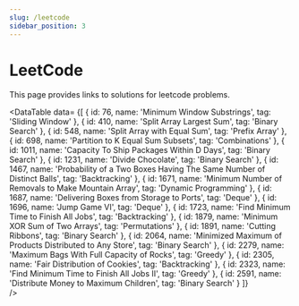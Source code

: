 ```yaml
---
slug: /leetcode
sidebar_position: 3
---
```



# LeetCode

This page provides links to solutions for leetcode problems.

<DataTable data=
{[
  { id: 76, name: 'Minimum Window Substrings', tag: 'Sliding Window' },
  { id: 410, name: 'Split Array Largest Sum', tag: 'Binary Search' },
  { id: 548, name: 'Split Array with Equal Sum', tag: 'Prefix Array' },
  { id: 698, name: 'Partition to K Equal Sum Subsets', tag: 'Combinations' },
  { id: 1011, name: 'Capacity To Ship Packages Within D Days', tag: 'Binary Search' },
  { id: 1231, name: 'Divide Chocolate', tag: 'Binary Search' },
  { id: 1467, name: 'Probability of a Two Boxes Having The Same Number of Distinct Balls', tag: 'Backtracking' },
  { id: 1671, name: 'Minimum Number of Removals to Make Mountain Array', tag: 'Dynamic Programming' },
  { id: 1687, name: 'Delivering Boxes from Storage to Ports', tag: 'Deque' },
  { id: 1696, name: 'Jump Game VI', tag: 'Deque' },
  { id: 1723, name: 'Find Minimum Time to Finish All Jobs', tag: 'Backtracking' },
  { id: 1879, name: 'Minimum XOR Sum of Two Arrays', tag: 'Permutations' },
  { id: 1891, name: 'Cutting Ribbons', tag: 'Binary Search' },
  { id: 2064, name: 'Minimized Maximum of Products Distributed to Any Store', tag: 'Binary Search' },
  { id: 2279, name: 'Maximum Bags With Full Capacity of Rocks', tag: 'Greedy' },
  { id: 2305, name: 'Fair Distribution of Cookies', tag: 'Backtracking' },
  { id: 2323, name: 'Find Minimum Time to Finish All Jobs II', tag: 'Greedy' },
  { id: 2591, name: 'Distribute Money to Maximum Children', tag: 'Binary Search' }
]}  
/>